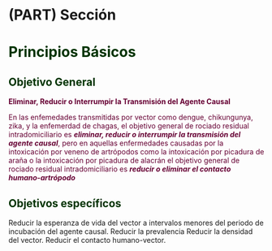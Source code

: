 # (PART) Sección {-}

# **<span style="color:#003300;">Principios Básicos</span>** {#principios_irs}

## **<span style="color:#003300;">Objetivo General </span>** 


**<span style="color:#660033; background=#ff0000">Eliminar, Reducir o Interrumpir la Transmisión del Agente Causal</span>**

<span style="color:#660033;">En las enfemedades transmitidas por vector como dengue, chikungunya, zika, y la enfemerdad de chagas, el objetivo general de rociado residual intradomiciliario es ***eliminar, reducir o interrumpir la transmisión del agente causal***, pero en aquellas enfermedades causadas por la intoxicación por veneno de artrópodos como la intoxicación por picadura de araña o la intoxicación por picadura de alacrán el objetivo general de rociado residual intradomiciliario es ***reducir o eliminar el contacto humano-artrópodo***</span>


## **<span style="color:#003300;">Objetivos específicos </span>** 


 Reducir la esperanza de vida del vector a intervalos menores del periodo de incubación del agente causal. 
 Reducir la prevalencia 
 Reducir la densidad del vector.
 Reducir el contacto humano-vector.
